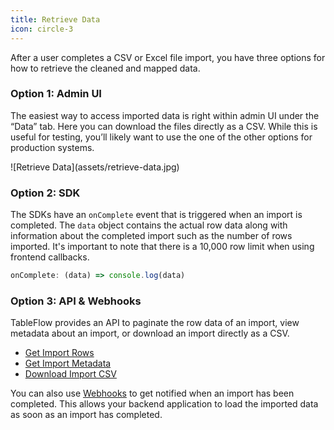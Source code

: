 ```yaml
---
title: Retrieve Data
icon: circle-3
---
```


After a user completes a CSV or Excel file import, you have three options for how to retrieve the cleaned and mapped data.

### Option 1: Admin UI

The easiest way to access imported data is right within admin UI under the “Data” tab. Here you can download the files directly as a CSV. While this is useful for testing, you’ll likely want to use the one of the other options for production systems.

<Frame>
    ![Retrieve Data](assets/retrieve-data.jpg)
</Frame>

### Option 2: SDK
The SDKs have an `onComplete` event that is triggered when an import is completed. The `data` object contains the actual row data along with information about the completed import such as the number of rows imported. It's important to note that there is a 10,000 row limit when using frontend callbacks.

```javascript
onComplete: (data) => console.log(data)
```

### Option 3: API & Webhooks

TableFlow provides an API to paginate the row data of an import, view metadata about an import, or download an import directly as a CSV.

- [Get Import Rows](/api-reference/get-import-rows)
- [Get Import Metadata](/api-reference/get-import)
- [Download Import CSV](/api-reference/download-import)

You can also use [Webhooks](/webhooks) to get notified when an import has been completed. This allows your backend application to load the imported data as soon as an import has completed.
